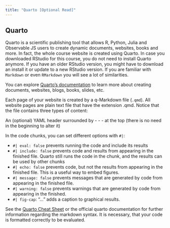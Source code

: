 ```yaml
---
title: "Quarto [Optional Read]"
---
```


## Quarto

Quarto is a scientific publishing tool that allows R, Python, Julia and Observable JS users to create dynamic documents, websites, books and more. In fact, the whole course website is created using Quarto. In case you downloaded RStudio for this course, you do not need to install Quarto anymore. If you have an older RStudio version, you might have to download an install it or update to a new RStudio version. If you are familiar with `Markdown` or even `RMarkdown` you will see a lot of similarities.

You can explore [Quarto’s documentation](https://quarto.org/docs/guide/) to learn more about creating documents, websites, blogs, books, slides, etc.

Each page of your website is created by a q-Markdown file (`.qmd`). All website pages are plain text file that have the extension .qmd. Notice that the file contains three types of content:

An (optional) YAML header surrounded by - - - at the top (there is no need in the beginning to alter it)

In the code chunks, you can set different options with `#|`:

* `#| eval: false` prevents running the code and include its results
* `#| include: false` prevents code and results from appearing in the finished file. Quarto still runs the code in the chunk, and the results can be used by other chunks
* `#| echo: false` prevents code, but not the results from appearing in the finished file. This is a useful way to embed figures.
* `#| message: false` prevents messages that are generated by code from appearing in the finished file.
* `#| warning: false` prevents warnings that are generated by code from appearing in the finished.
* `#| fig-cap`: "..." adds a caption to graphical results.

See the [Quarto Cheat Sheet](https://res.cloudinary.com/dyd911kmh/image/upload/v1676540721/Marketing/Blog/Quarto_Cheat_Sheet.pdf) or the official quarto documentation for further information regarding the markdown syntax. It is necessary, that your code is formatted correctly to be evaluated.